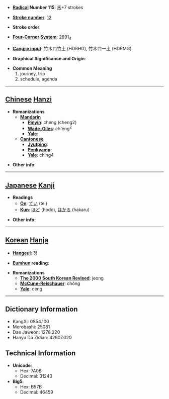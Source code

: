 * '''[[Wiktionary:Chinese radical index| Radical]] Number 115''': [[Wiktionary:Chinese radical index 禾|禾]]+7 strokes

* '''[[Wiktionary:Chinese total strokes index|Stroke number]]''': [[Wiktionary:Chinese total strokes index 12|12]]

* '''Stroke order''': 

* '''[[Wiktionary:Chinese four corner index|Four-Corner System]]''': 2691<sub>4</sub>

* '''[[Wiktionary:Chinese Cangjie index|Cangjie input]]''': 竹木口竹土 (HDRHG), 竹木口一土 (HDRMG)

* '''Graphical Significance and Origin''': 

* '''Common Meaning'''
*#journey, trip
*# schedule, agenda


----

== [[Chinese]] [[Hanzi]] ==

* '''Romanizations'''
** '''[[Mandarin]]'''
*** '''[[Pinyin]]''': chéng (cheng2)
*** '''[[Wade-Giles]]''': ch'eng<sup>2</sup>
*** '''[[Yale]]''': 
** '''[[Cantonese]]'''
*** '''[[Jyutping]]''':
*** '''[[Penkyamp]]''': 
*** '''[[Yale]]''': ching4

* '''Other info''': 

----

== [[Japanese]] [[Kanji]] ==

* '''Readings'''
** '''[[On]]''': [[てい]] (tei)
** '''[[Kun]]''': [[ほど]] (hodo), [[はかる]] (hakaru)

* '''Other info''':  

----

== [[Korean]] [[Hanja]] ==

* '''[[Hangeul]]''': 정

* '''[[Eumhun]] reading''': 

* '''Romanizations'''
** '''[[The 2000 South Korean Revised Romanization|The 2000 South Korean Revised]]''': jeong
** '''[[McCune-Reischauer]]''': chŏng
** '''[[Yale]]''': ceng

----

== Dictionary Information ==

* KangXi: 0854.100
* Morobashi: 25081
* Dae Jaweon: 1278.220
* Hanyu Da Zidian: 42607.020

== Technical Information ==

* '''Unicode''':
** Hex: 7A0B
** Decimal: 31243
* '''Big5''':
** Hex: B57B
** Decimal: 46459